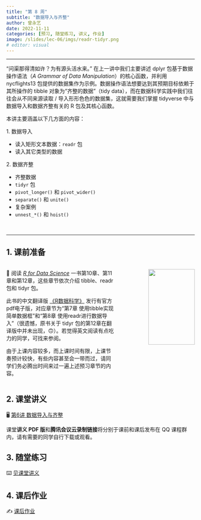 ```yaml
---
title: "第 8 周"
subtitle: "数据导入与齐整"
author: 曾永艺
date: 2022-11-11
categories: [预习, 随堂练习, 讲义, 作业]
image: /slides/lec-06/imgs/readr-tidyr.png
# editor: visual
---
```


<hr>

“问渠那得清如许？为有源头活水来。” 在上一讲中我们主要讲述 dplyr 包基于数据操作语法（_A Grammar of Data Manipulation_）的核心函数，并利用 nycflights13 包提供的数据集作为示例。数据操作语法想要达到其预期目标依赖于其所操作的 tibble 对象为“齐整的数据”（tidy data），而在数据科学实践中我们往往会从不同来源读取 / 导入形形色色的数据集，这就需要我们掌握 tidyverse 中与数据导入和数据齐整有关的 R 包及其核心函数。

本讲主要涵盖以下几方面的内容：

1\. 数据导入

  * 读入矩形文本数据：`readr` 包
  * 读入其它类型的数据

2\. 数据齐整

  * 齐整数据
  * `tidyr` 包
  * `pivot_longer()` 和 `pivot_wider()`
  * `separate()` 和 `unite()`
  * 复杂案例
  * `unnest_*()` 和 `hoist()`

<br><hr>

## 1. 课前准备

:::::{.columns}

::::{.column width="60%"}

📖 阅读 [*R for Data Science*](https://r4ds.had.co.nz/) 一书第10章、第11章和第12章，这些章节依次介绍 tibble、readr 包和 tidyr 包。

:::{.callout-tip appearance="simple"}
此书的中文翻译版 [《R数据科学》](https://www.ituring.com.cn/book/2113) 发行有官方pdf电子版，对应章节为“第7章 使用tibble实现简单数据框”和“第8章    使用readr进行数据导入”（很遗憾，原书关于 tidyr 包的第12章在翻译版中并未出现，🙃）。若觉得英文阅读有点吃力的同学，可找来参阅。
:::

:::{.callout-warning appearance="simple"}
由于上课内容较多，而上课时间有限，上课节奏预计较快，有些内容甚至会一带而过，请同学们务必腾出时间来过一遍上述预习章节的内容。
:::

::::

::::{.column width="40%"}
:::{style="text-align:right"}
<img src="https://d33wubrfki0l68.cloudfront.net/b88ef926a004b0fce72b2526b0b5c4413666a4cb/24a30/cover.png" class="cover" width="80%"/>
:::
::::

:::::

## 2. 课堂讲义

🖥️
[第6讲 数据导入与齐整](/slides/lec-06/L06_Import_Tidy.html)

:::{.callout-note appearance="simple"}
课堂**讲义 PDF 版**和**腾讯会议云录制链接**将分别于课前和课后发布在 QQ 课程群内，请有需要的同学自行下载或观看。
:::

## 3. 随堂练习

⌨️ [见课堂讲义](/slides/lec-06/L06_Import_Tidy.html#76)

## 4. 课后作业

✍️ [课后作业](/hw/hw-08.qmd)

<br>

<!-- ::: {style="font-size:0.875em; text-align:right"} -->
<!-- 回到 [课程安排](../schedule.qmd) ⏎ -->
<!-- ::: -->
